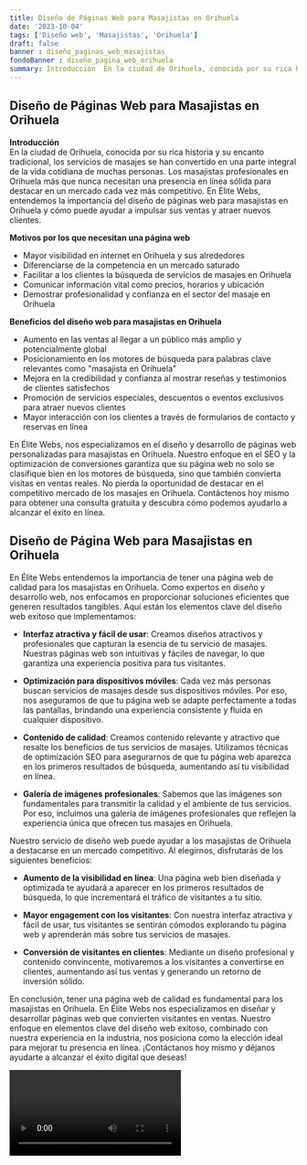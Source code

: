 ```yaml
---
title: Diseño de Páginas Web para Masajistas en Orihuela
date: '2023-10-04'
tags: ['Diseño web', 'Masajistas', 'Orihuela']
draft: false
banner : diseño_paginas_web_masajistas
fondoBanner : diseño_pagina_web_orihuela
summary: Introducción  En la ciudad de Orihuela, conocida por su rica historia y su encanto tradicional, los servicios de masajes se han convertido en una parte integral de la vida cotidiana de muchas personas. Los masajistas profesionales en Orihuela más que nunca necesitan una presencia en línea sólida para destacar en un mercado cada vez más competitivo. En Élite Webs, entendemos la importancia del diseño de páginas web para masajistas en Orihuela y cómo puede ayudar a impulsar sus ventas y atraer nuevos clientes.
---
```


## Diseño de Páginas Web para Masajistas en Orihuela

**Introducción**  
En la ciudad de Orihuela, conocida por su rica historia y su encanto tradicional, los servicios de masajes se han convertido en una parte integral de la vida cotidiana de muchas personas. Los masajistas profesionales en Orihuela más que nunca necesitan una presencia en línea sólida para destacar en un mercado cada vez más competitivo. En Élite Webs, entendemos la importancia del diseño de páginas web para masajistas en Orihuela y cómo puede ayudar a impulsar sus ventas y atraer nuevos clientes.

**Motivos por los que necesitan una página web**  
- Mayor visibilidad en internet en Orihuela y sus alrededores
- Diferenciarse de la competencia en un mercado saturado
- Facilitar a los clientes la búsqueda de servicios de masajes en Orihuela
- Comunicar información vital como precios, horarios y ubicación
- Demostrar profesionalidad y confianza en el sector del masaje en Orihuela

**Beneficios del diseño web para masajistas en Orihuela**  
- Aumento en las ventas al llegar a un público más amplio y potencialmente global
- Posicionamiento en los motores de búsqueda para palabras clave relevantes como "masajista en Orihuela"
- Mejora en la credibilidad y confianza al mostrar reseñas y testimonios de clientes satisfechos
- Promoción de servicios especiales, descuentos o eventos exclusivos para atraer nuevos clientes
- Mayor interacción con los clientes a través de formularios de contacto y reservas en línea

En Élite Webs, nos especializamos en el diseño y desarrollo de páginas web personalizadas para masajistas en Orihuela. Nuestro enfoque en el SEO y la optimización de conversiones garantiza que su página web no solo se clasifique bien en los motores de búsqueda, sino que también convierta visitas en ventas reales. No pierda la oportunidad de destacar en el competitivo mercado de los masajes en Orihuela. Contáctenos hoy mismo para obtener una consulta gratuita y descubra cómo podemos ayudarlo a alcanzar el éxito en línea.

<GifSeo />

<Cta />

## Diseño de Página Web para Masajistas en Orihuela

En Élite Webs entendemos la importancia de tener una página web de calidad para los masajistas en Orihuela. Como expertos en diseño y desarrollo web, nos enfocamos en proporcionar soluciones eficientes que generen resultados tangibles. Aquí están los elementos clave del diseño web exitoso que implementamos:

- **Interfaz atractiva y fácil de usar**: Creamos diseños atractivos y profesionales que capturan la esencia de tu servicio de masajes. Nuestras páginas web son intuitivas y fáciles de navegar, lo que garantiza una experiencia positiva para tus visitantes.

- **Optimización para dispositivos móviles**: Cada vez más personas buscan servicios de masajes desde sus dispositivos móviles. Por eso, nos aseguramos de que tu página web se adapte perfectamente a todas las pantallas, brindando una experiencia consistente y fluida en cualquier dispositivo.

- **Contenido de calidad**: Creamos contenido relevante y atractivo que resalte los beneficios de tus servicios de masajes. Utilizamos técnicas de optimización SEO para asegurarnos de que tu página web aparezca en los primeros resultados de búsqueda, aumentando así tu visibilidad en línea.

- **Galería de imágenes profesionales**: Sabemos que las imágenes son fundamentales para transmitir la calidad y el ambiente de tus servicios. Por eso, incluimos una galería de imágenes profesionales que reflejen la experiencia única que ofrecen tus masajes en Orihuela.

Nuestro servicio de diseño web puede ayudar a los masajistas de Orihuela a destacarse en un mercado competitivo. Al elegirnos, disfrutarás de los siguientes beneficios:

- **Aumento de la visibilidad en línea**: Una página web bien diseñada y optimizada te ayudará a aparecer en los primeros resultados de búsqueda, lo que incrementará el tráfico de visitantes a tu sitio.

- **Mayor engagement con los visitantes**: Con nuestra interfaz atractiva y fácil de usar, tus visitantes se sentirán cómodos explorando tu página web y aprenderán más sobre tus servicios de masajes.

- **Conversión de visitantes en clientes**: Mediante un diseño profesional y contenido convincente, motivaremos a los visitantes a convertirse en clientes, aumentando así tus ventas y generando un retorno de inversión sólido.

En conclusión, tener una página web de calidad es fundamental para los masajistas en Orihuela. En Élite Webs nos especializamos en diseñar y desarrollar páginas web que convierten visitantes en ventas. Nuestro enfoque en elementos clave del diseño web exitoso, combinado con nuestra experiencia en la industria, nos posiciona como la elección ideal para mejorar tu presencia en línea. ¡Contáctanos hoy mismo y déjanos ayudarte a alcanzar el éxito digital que deseas!

<Video />

<CtaBot job='Masajistas' city='Orihuela'/>

<Gmaps query='Orihuela+españa+maps' />